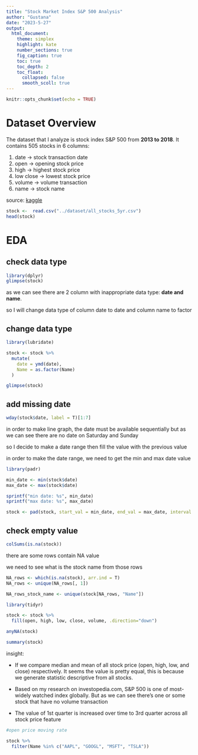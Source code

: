 ```yaml
---
title: "Stock Market Index S&P 500 Analysis"
author: "Gustana"
date: "2023-5-27"
output: 
  html_document:
    theme: simplex
    highlight: kate
    number_sections: true
    fig_caption: true
    toc: true
    toc_depth: 2
    toc_float:
      collapsed: false
      smooth_scoll: true
---
```


```r
knitr::opts_chunk$set(echo = TRUE)
```

# Dataset Overview

The dataset that I analyze is stock index S&P 500 from **2013 to 2018**. It contains 505 stocks in 6 columns:

1. date -> stock transaction date
2. open -> opening stock price
3. high -> highest stock price
4. low close -> lowest stock price
5. volume -> volume transaction
6. name -> stock name

source: 
<a href = "https://www.kaggle.com/code/faressayah/stock-market-analysis-prediction-using-lstm">
kaggle
</a>

```r
stock <-  read.csv("../dataset/all_stocks_5yr.csv")
head(stock)
```

# EDA

## check data type
```r
library(dplyr)
glimpse(stock)

```
as we can see there are 2 column with inappropriate data type: **date and name**.

so I will change data type of column date to date and column name to factor


## change data type
```r
library(lubridate)
```


```r
stock <- stock %>% 
  mutate(
    date = ymd(date),
    Name = as.factor(Name)
  )
```

```r
glimpse(stock)
```

## add missing date

```r
wday(stock$date, label = T)[1:7]
```

in order to make line graph, the date must be available sequentially
but as we can see there are no date on Saturday and Sunday

so I decide to make a date range then fill the value with the previous value

in order to make the date range, we need to get the min and max date value

```r
library(padr)
```


```r
min_date <- min(stock$date)
max_date <- max(stock$date)

sprintf("min date: %s", min_date)
sprintf("max date: %s", max_date)

stock <- pad(stock, start_val = min_date, end_val = max_date, interval = "day", group = "Name")

```

## check empty value
```r
colSums(is.na(stock))
```

there are some rows contain NA value

we need to see what is the stock name from those rows

```r
NA_rows <- which(is.na(stock), arr.ind = T)
NA_rows <- unique(NA_rows[, 1])
```

```r
NA_rows_stock_name <- unique(stock[NA_rows, "Name"])
```


```r
library(tidyr)
```


```r
stock <- stock %>% 
  fill(open, high, low, close, volume, .direction="down")
```

```r
anyNA(stock)
```


```r
summary(stock)
```

insight:

- If we compare median and mean of all stock price (open, high, low, and close) respectively. It seems the value is pretty equal, this is because we generate statistic descriptive from all stocks.

- Based on my research on investopedia.com, S&P 500 is one of most-widely watched index globally. But as we can see there's one or some stock that have no volume transaction

- The value of 1st quarter is increased over time to 3rd quarter across all stock price feature


```r
#open price moving rate

stock %>% 
  filter(Name %in% c("AAPL", "GOOGL", "MSFT", "TSLA"))
```

